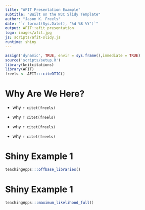 ```yaml
---
title: "AFIT Presentation Example"
subtitle: "Built on the W3C Slidy Template"
author: "Jason K. Freels"
date: "`r format(Sys.Date(), '%d %B %Y')`"
output: AFIT::afit_presentation
logo: images/afit.jpg
js: scripts/afit-slidy.js
runtime: shiny
---
```


```r
assign('dynamic', TRUE, envir = sys.frame(),immediate = TRUE)
source('scripts/setup.R')
library(knitcitations)
library(AFIT)
freels <- AFIT:::citeDTIC()
```

# Why Are We Here?

- why `r citet(freels)`

- why `r citet(freels)`

- why `r citet(freels)`

- why `r citet(freels)`

# Shiny Example 1

```r
teachingApps:::offbase_libraries()
```


# Shiny Example 1

```r
teachingApps:::maximum_likelihood_full()
```